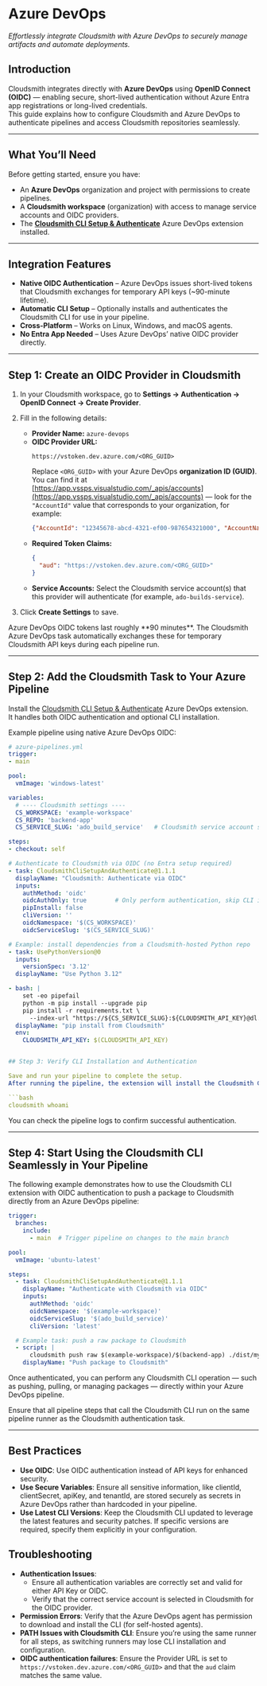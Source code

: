 

# Azure DevOps

_Effortlessly integrate Cloudsmith with Azure DevOps to securely manage artifacts and automate deployments._

## Introduction

Cloudsmith integrates directly with **Azure DevOps** using **OpenID Connect (OIDC)** — enabling secure, short-lived authentication without Azure Entra app registrations or long-lived credentials.  
This guide explains how to configure Cloudsmith and Azure DevOps to authenticate pipelines and access Cloudsmith repositories seamlessly.

---

## What You’ll Need

Before getting started, ensure you have:

- An **Azure DevOps** organization and project with permissions to create pipelines.  
- A **Cloudsmith workspace** (organization) with access to manage service accounts and OIDC providers.  
- The [**Cloudsmith CLI Setup & Authenticate**](https://marketplace.visualstudio.com/items?itemName=Cloudsmith.CloudsmithCliSetupAndAuthenticate) Azure DevOps extension installed.  

---

## Integration Features

- **Native OIDC Authentication** – Azure DevOps issues short-lived tokens that Cloudsmith exchanges for temporary API keys (~90-minute lifetime).  
- **Automatic CLI Setup** – Optionally installs and authenticates the Cloudsmith CLI for use in your pipeline.  
- **Cross-Platform** – Works on Linux, Windows, and macOS agents.  
- **No Entra App Needed** – Uses Azure DevOps’ native OIDC provider directly.

---

## Step 1: Create an OIDC Provider in Cloudsmith

1. In your Cloudsmith workspace, go to **Settings → Authentication → OpenID Connect → Create Provider**.  
2. Fill in the following details:

   - **Provider Name:** `azure-devops`  
   - **OIDC Provider URL:**  
     ```
     https://vstoken.dev.azure.com/<ORG_GUID>
     ```
     Replace `<ORG_GUID>` with your Azure DevOps **organization ID (GUID)**.  
     You can find it at  
     [https://app.vssps.visualstudio.com/_apis/accounts](https://app.vssps.visualstudio.com/_apis/accounts) — look for the `"AccountId"` value that corresponds to your organization, for example:
     ```json
     {"AccountId": "12345678-abcd-4321-ef00-987654321000", "AccountName": "exampleorg"}
     ```
   - **Required Token Claims:**  
     ```json
     {
       "aud": "https://vstoken.dev.azure.com/<ORG_GUID>"
     }
     ```
   - **Service Accounts:** Select the Cloudsmith service account(s) that this provider will authenticate (for example, `ado-builds-service`).

3. Click **Create Settings** to save.

<Note variant="note" headline="Token lifetime">
Azure DevOps OIDC tokens last roughly **90 minutes**.  
The Cloudsmith Azure DevOps task automatically exchanges these for temporary Cloudsmith API keys during each pipeline run.
</Note>

<BlockImage src={azureDevopsProviderSettings} alt="Cloudsmith Azure OIDC provider configuration" />

---

## Step 2: Add the Cloudsmith Task to Your Azure Pipeline

Install the [Cloudsmith CLI Setup & Authenticate](https://marketplace.visualstudio.com/items?itemName=Cloudsmith.CloudsmithCliSetupAndAuthenticate) Azure DevOps extension.  
It handles both OIDC authentication and optional CLI installation.

Example pipeline using native Azure DevOps OIDC:

```yaml
# azure-pipelines.yml
trigger:
- main

pool:
  vmImage: 'windows-latest'

variables:
  # ---- Cloudsmith settings ----
  CS_WORKSPACE: 'example-workspace'
  CS_REPO: 'backend-app'
  CS_SERVICE_SLUG: 'ado_build_service'   # Cloudsmith service account slug

steps:
- checkout: self

# Authenticate to Cloudsmith via OIDC (no Entra setup required)
- task: CloudsmithCliSetupAndAuthenticate@1.1.1
  displayName: "Cloudsmith: Authenticate via OIDC"
  inputs:
    authMethod: 'oidc'
    oidcAuthOnly: true        # Only perform authentication, skip CLI install
    pipInstall: false
    cliVersion: ''
    oidcNamespace: '$(CS_WORKSPACE)'
    oidcServiceSlug: '$(CS_SERVICE_SLUG)'

# Example: install dependencies from a Cloudsmith-hosted Python repo
- task: UsePythonVersion@0
  inputs:
    versionSpec: '3.12'
  displayName: "Use Python 3.12"

- bash: |
    set -eo pipefail
    python -m pip install --upgrade pip
    pip install -r requirements.txt \
      --index-url "https://${CS_SERVICE_SLUG}:${CLOUDSMITH_API_KEY}@dl.cloudsmith.io/basic/${CS_WORKSPACE}/${CS_REPO}/python/simple/"
  displayName: "pip install from Cloudsmith"
  env:
    CLOUDSMITH_API_KEY: $(CLOUDSMITH_API_KEY)


## Step 3: Verify CLI Installation and Authentication

Save and run your pipeline to complete the setup.  
After running the pipeline, the extension will install the Cloudsmith CLI, authenticate based on the chosen method, and validate the setup by running:

```bash
cloudsmith whoami
```

You can check the pipeline logs to confirm successful authentication.

<BlockImage src={azureDevopsCLIinstall} alt="Cloudsmith CLI installation and verification" />

---

## Step 4: Start Using the Cloudsmith CLI Seamlessly in Your Pipeline

The following example demonstrates how to use the Cloudsmith CLI extension with OIDC authentication to push a package to Cloudsmith directly from an Azure DevOps pipeline:

```yaml
trigger:
  branches:
    include:
      - main  # Trigger pipeline on changes to the main branch

pool:
  vmImage: 'ubuntu-latest'

steps:
  - task: CloudsmithCliSetupAndAuthenticate@1.1.1
    displayName: "Authenticate with Cloudsmith via OIDC"
    inputs:
      authMethod: 'oidc'
      oidcNamespace: '$(example-workspace)'
      oidcServiceSlug: '$(ado_build_service)'
      cliVersion: 'latest'

  # Example task: push a raw package to Cloudsmith
  - script: |
      cloudsmith push raw $(example-workspace)/$(backend-app) ./dist/my-package.zip
    displayName: "Push package to Cloudsmith"
```

Once authenticated, you can perform any Cloudsmith CLI operation — such as pushing, pulling, or managing packages — directly within your Azure DevOps pipeline.

<Note variant="note" headline="Pipeline steps">
Ensure that all pipeline steps that call the Cloudsmith CLI run on the same pipeline runner as the Cloudsmith authentication task.
</Note>

---
## Best Practices

- **Use OIDC**: Use OIDC authentication instead of API keys for enhanced security.
- **Use Secure Variables**: Ensure all sensitive information, like clientId, clientSecret, apiKey, and tenantId, are stored securely as secrets in Azure DevOps rather than hardcoded in your pipeline.
- **Use Latest CLI Versions**: Keep the Cloudsmith CLI updated to leverage the latest features and security patches. If specific versions are required, specify them explicitly in your configuration.

## Troubleshooting

- **Authentication Issues**:
  - Ensure all authentication variables are correctly set and valid for either API Key or OIDC.
  - Verify that the correct service account is selected in Cloudsmith for the OIDC provider.
- **Permission Errors**: Verify that the Azure DevOps agent has permission to download and install the CLI (for self-hosted agents).
- **PATH Issues with Cloudsmith CLI**: Ensure you’re using the same runner for all steps, as switching runners may lose CLI installation and configuration.
- **OIDC authentication failures**: Ensure the Provider URL is set to `https://vstoken.dev.azure.com/<ORG_GUID>` and that the `aud` claim matches the same value.
